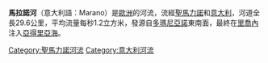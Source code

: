 '''馬拉諾河'''（意大利語：Marano）是[[歐洲|歐洲]]的河流，流經[[聖馬力諾|聖馬力諾]]和[[意大利|意大利]]，河道全長29.6公里，平均流量每秒1.2立方米，發源自[[多瑪尼亞諾|多瑪尼亞諾]]東南面，最終在[[里喬內|里喬內]]注入[[亞得里亞海|亞得里亞海]]。

{{SanMarino-geo-stub}}
{{Italy-geo-stub}}
[[Category:聖馬力諾河流|Category:聖馬力諾河流]]
[[Category:意大利河流|Category:意大利河流]]